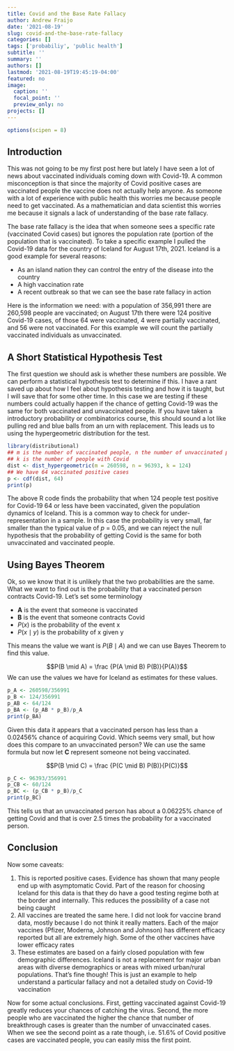 ```yaml
---
title: Covid and the Base Rate Fallacy
author: Andrew Fraijo
date: '2021-08-19'
slug: covid-and-the-base-rate-fallacy
categories: []
tags: ['probabiliy', 'public health']
subtitle: ''
summary: ''
authors: []
lastmod: '2021-08-19T19:45:19-04:00'
featured: no
image:
  caption: ''
  focal_point: ''
  preview_only: no
projects: []
---
```


```r
options(scipen = 8)
```

## Introduction

This was not going to be my first post here but lately I have seen a lot of news about vaccinated individuals coming down with Covid-19. A common misconception is that since the majority of Covid positive cases are vaccinated people the vaccine does not actually help anyone. As someone with a lot of experience with public health this worries me because people need to get vaccinated. As a mathematician and data scientist this worries me because it signals a lack of understanding of the base rate fallacy. 

The base rate fallacy is the idea that when someone sees a specific rate (vaccinated Covid cases) but ignores the population rate (portion of the population that is vaccinated). To take a specific example I pulled the Covid-19 data for the country of Iceland for August 17th, 2021. Iceland is a good example for several reasons:

* As an island nation they can control the entry of the disease into the country
* A high vaccination rate 
* A recent outbreak so that we can see the base rate fallacy in action

Here is the information we need: with a population of 356,991 there are 260,598 people are vaccinated; on August 17th there were 124 positive Covid-19 cases, of those 64 were vaccinated, 4 were partially vaccinated, and 56 were not vaccinated. For this example we will count the partially vaccinated individuals as unvaccinated. 

## A Short Statistical Hypothesis Test

The first question we should ask is whether these numbers are possible. We can perform a statistical hypothesis test to determine if this. I have a rant saved up about how I feel about hypothesis testing and how it is taught, but I will save that for some other time. In this case we are testing if these numbers could actually happen if the chance of getting Covid-19 was the same for both vaccinated and unvaccinated people. If you have taken a introductory probability or combinatorics course, this should sound a lot like pulling red and blue balls from an urn with replacement. This leads us to using the hypergeometric distribution for the test. 

```r
library(distributional)
## m is the number of vaccinated people, n the number of unvaccinated people
## k is the number of people with Covid
dist <- dist_hypergeometric(m = 260598, n = 96393, k = 124)
## We have 64 vaccinated positive cases
p <- cdf(dist, 64)
print(p)
```

The above R code finds the probability that when 124 people test positive for Covid-19 64 or less have been vaccinated, given the population dynamics of Iceland. This is a common way to check for under-representation in a sample. In this case the probability is very small, far smaller than the typical value of *p* = 0.05, and we can reject the null hypothesis that the probability of getting Covid is the same for both unvaccinated and vaccinated people.

## Using Bayes Theorem

Ok, so we know that it is unlikely that the two probabilities are the same. What we want to find out is the probability that a vaccinated person contracts Covid-19. Let's set some terminology

* $\mathbf A$ is the event that someone is vaccinated
* $\mathbf B$ is the event that someone contracts Covid
* $P(x)$ is the probability of the event x
* $P(x \mid y)$ is the probability of x given y

This means the value we want is $P(B \mid A)$ and we can use Bayes Theorem to find this value.

$$P(B \mid A) = \frac {P(A \mid B) P(B)}{P(A)}$$
We can use the values we have for Iceland as estimates for these values.
```r
p_A <- 260598/356991
p_B <- 124/356991
p_AB <- 64/124
p_BA <- (p_AB * p_B)/p_A
print(p_BA)
```

Given this data it appears that a vaccinated person has less than a 0.02456% chance of acquiring Covid. Which seems very small, but how does this compare to an unvaccinated person? We can use the same formula but now let $\mathbf C$ represent someone not being vaccinated. 

$$P(B \mid C) = \frac {P(C \mid B) P(B)}{P(C)}$$
```r
p_C <- 96393/356991
p_CB <- 60/124
p_BC <- (p_CB * p_B)/p_C
print(p_BC)
```
This tells us that an unvaccinated person has about a 0.06225% chance of getting Covid and that is over 2.5 times the probability for a vaccinated person. 

## Conclusion
Now some caveats: 

1. This is reported positive cases. Evidence has shown that many people end up with asymptomatic Covid. Part of the reason for choosing Iceland for this data is that they do have a good testing regime both at the border and internally. This reduces the possibility of a case not being caught
2. All vaccines are treated the same here. I did not look for vaccine brand data, mostly because I do not think it really matters. Each of the major vaccines (Pfizer, Moderna, Johnson and Johnson) has different efficacy reported but all are extremely high. Some of the other vaccines have lower efficacy rates
3. These estimates are based on a fairly closed population with few demographic differences. Iceland is not a replacement for major urban areas with diverse demographics or areas with mixed urban/rural populations. That's fine though! This is just an example to help understand a particular fallacy and not a detailed study on Covid-19 vaccination

Now for some actual conclusions. First, getting vaccinated against Covid-19 greatly reduces your chances of catching the virus. Second, the more people who are vaccinated the higher the chance that number of breakthrough cases is greater than the number of unvaccinated cases. When we see the second point as a rate though, i.e. 51.6% of Covid positive cases are vaccinated people, you can easily miss the first point. 

